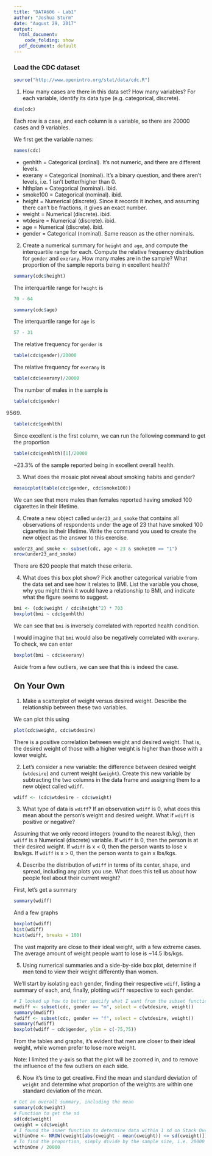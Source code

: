 ```yaml
---
title: "DATA606 - Lab1"
author: "Joshua Sturm"
date: "August 29, 2017"
output:
  html_document: 
    code_folding: show
  pdf_document: default
---
```


### Load the CDC dataset
```r
source("http://www.openintro.org/stat/data/cdc.R")
```

1.  How many cases are there in this data set?  How many variables?  For each 
    variable, identify its data type (e.g. categorical, discrete).

```r
dim(cdc)
```

Each row is a case, and each column is a variable, so there are 20000 cases and 9 variables.

We first get the variable names:
```r
names(cdc)
```

  * genhlth  = Categorical (ordinal). It's not numeric, and there are different levels.
  * exerany  = Categorical (nominal). It's a binary question, and there aren't levels, i.e. 1 isn't better/higher than 0.
  * hlthplan = Categorical (nominal). ibid.
  * smoke100 = Categorical (nominal). ibid.
  * height   = Numerical (discrete). Since it records it inches, and assuming there can't be fractions, it gives an exact number.
  * weight   = Numerical (discrete). ibid.
  * wtdesire = Numerical (discrete). ibid.
  * age      = Numerical (discrete). ibid.
  * gender   = Categorical (nominal). Same reason as the other nominals.
  
2.  Create a numerical summary for `height` and `age`, and compute the 
    interquartile range for each. Compute the relative frequency distribution for
    `gender` and `exerany`. How many males are in the sample? What proportion of
    the sample reports being in excellent health?

```r
summary(cdc$height)
```

The interquartile range for `height` is
```r
70 - 64
```

```r
summary(cdc$age)
```

The interquartile range for `age` is
```r
57 - 31
```

The relative frequency for `gender` is
```r
table(cdc$gender)/20000
```

The relative frequency for `exerany` is
```r
table(cdc$exerany)/20000
```

The number of males in the sample is
```r
table(cdc$gender)
```
9569.

```r
table(cdc$genhlth)
```

Since excellent is the first column, we can run the following command to get the proportion

```r
table(cdc$genhlth)[1]/20000
```
~23.3% of the sample reported being in excellent overall health.

3.  What does the mosaic plot reveal about smoking habits and gender?

```r
mosaicplot(table(cdc$gender, cdc$smoke100))
```

We can see that more males than females reported having smoked 100 cigarettes in their lifetime.

4.  Create a new object called `under23_and_smoke` that contains all observations 
    of respondents under the age of 23 that have smoked 100 cigarettes in their 
    lifetime. Write the command you used to create the new object as the answer
    to this exercise.

```r
under23_and_smoke <- subset(cdc, age < 23 & smoke100 == "1")
nrow(under23_and_smoke)
```
There are 620 people that match these criteria.

4.  What does this box plot show? Pick another categorical variable from the 
    data set and see how it relates to BMI. List the variable you chose, why you
    might think it would have a relationship to BMI,  and indicate what the 
    figure seems to suggest. 

```r
bmi <- (cdc$weight / cdc$height^2) * 703
boxplot(bmi ~ cdc$genhlth)
```
We can see that `bmi` is inversely correlated with reported health condition.

I would imagine that `bmi` would also be negatively correlated with `exerany`. To check, we can enter
```r
boxplot(bmi ~ cdc$exerany)
```
Aside from a few outliers, we can see that this is indeed the case.

## On Your Own

1.  Make a scatterplot of weight versus desired weight. Describe the 
    relationship between these two variables.
    
We can plot this using
```r
plot(cdc$weight, cdc$wtdesire)
```
There is a positive correlation between weight and desired weight. That is, the desired weight of those with a higher weight is higher than those with a lower weight.

2.  Let's consider a new variable: the difference between desired weight 
    (`wtdesire`) and current weight (`weight`). Create this new variable by 
    subtracting the two columns in the data frame and assigning them to a new 
    object called `wdiff`.
    
```r
wdiff <- (cdc$wtdesire - cdc$weight)
```

3.  What type of data is `wdiff`? If an observation `wdiff` is 0, what does 
    this mean about the person's weight and desired weight. What if `wdiff` is 
    positive or negative?
    
Assuming that we only record integers (round to the nearest lb/kg), then `wdiff` is a Numerical (discrete) variable.
If `wdiff` is 0, then the person is at their desired weight. 
If `wdiff` is x < 0, then the person wants to lose x lbs/kgs.
If `wdiff` is x > 0, then the person wants to gain x lbs/kgs.

4.  Describe the distribution of `wdiff` in terms of its center, shape, and 
    spread, including any plots you use. What does this tell us about how people 
    feel about their current weight?
    
First, let's get a summary
```r
summary(wdiff)
```
And a few graphs
```r
boxplot(wdiff)
hist(wdiff)
hist(wdiff, breaks = 100)
```

The vast majority are close to their ideal weight, with a few extreme cases. The average amount of weight people want to lose is ~14.5 lbs/kgs.

5.  Using numerical summaries and a side-by-side box plot, determine if men tend
    to view their weight differently than women.

We'll start by isolating each gender, finding their respective `wdiff`, listing a summary of each, and, finally, plotting `wdiff` respective to each gender.
```r
# I looked up how to better specify what I want from the subset function (?subset), and was able to perform the following.
mwdiff <- subset(cdc, gender == "m", select = c(wtdesire, weight))
summary(mwdiff)
fwdiff <- subset(cdc, gender == "f", select = c(wtdesire, weight))
summary(fwdiff)
boxplot(wdiff ~ cdc$gender, ylim = c(-75,75))
```

From the tables and graphs, it's evident that men are closer to their ideal weight, while women prefer to lose more weight. 

Note: I limited the y-axis so that the plot will be zoomed in, and to remove the influence of the few outliers on each side.

6.  Now it's time to get creative. Find the mean and standard deviation of 
    `weight` and determine what proportion of the weights are within one 
    standard deviation of the mean.
    
```r
# Get an overall summary, including the mean
summary(cdc$weight)
# Function to get the sd
sd(cdc$weight)
cweight = cdc$weight
# I found the inner function to determine data within 1 sd on Stack Overflow. I repurposed it for my own needs, and then used the NROW function to determine the number of pieces of data fall within that 1 sd.
withinOne <- NROW(cweight[abs(cweight - mean(cweight)) <= sd(cweight)])
# To find the proportion, simply divide by the sample size, i.e. 20000
withinOne / 20000
```

